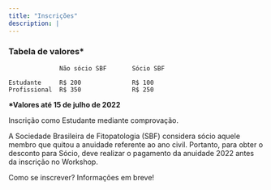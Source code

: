 ```yaml
---
title: "Inscrições"
description: |
---
```


### Tabela de valores\*

                  Não sócio SBF       Sócio SBF

    Estudante     R$ 200              R$ 100 
    Profissional  R$ 350              R$ 250

**\*Valores até 15 de julho de 2022**

Inscrição como Estudante mediante comprovação.

A Sociedade Brasileira de Fitopatologia (SBF) considera sócio aquele membro que quitou a anuidade referente ao ano civil. Portanto, para obter o desconto para Sócio, deve realizar o pagamento da anuidade 2022 antes da inscrição no Workshop.

Como se inscrever? Informações em breve!
